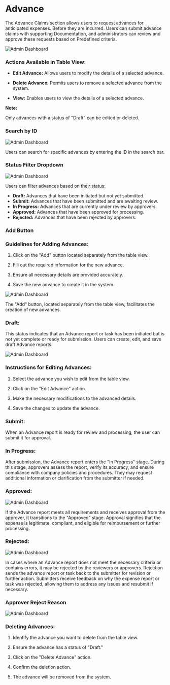 # Advance



The Advance Claims section allows users to request advances for anticipated expenses. 
Before they are incurred. Users can submit advance claims with supporting 
Documentation, and administrators can review and approve these requests based on 
Predefined criteria. 



![Admin Dashboard](../image/advance.png)






### Actions Available in Table View:



- **Edit Advance:** Allows users to modify the details of a selected advance.

- **Delete Advance:** Permits users to remove a selected advance from the system.

- **View:** Enables users to view the details of a selected advance.



**Note:**

Only advances with a status of "Draft" can be edited or deleted.


### Search by ID

![Admin Dashboard](../image/SearchFilter.png)

 
Users can search for specific advances by entering the ID in the search bar.

### Status Filter Dropdown

![Admin Dashboard](../image/AdvnceFilter.png)


Users can filter advances based on their status:

- **Draft:** Advances that have been initiated but not yet submitted.
- **Submit:** Advances that have been submitted and are awaiting review.
- **In Progress:** Advances that are currently under review by approvers.
- **Approved:** Advances that have been approved for processing.
- **Rejected:** Advances that have been rejected by approvers.


### Add Button

### Guidelines for Adding Advances:



1. Click on the "Add" button located separately from the table view.

2. Fill out the required information for the new advance.

3. Ensure all necessary details are provided accurately.

4. Save the new advance to create it in the system.

![Admin Dashboard](../image/adda.png)

The "Add" button, located separately from the table view, facilitates the creation of new advances.




### Draft:

This status indicates that an Advance report or task has been initiated but is not yet complete or ready for submission. Users can create, edit, and save draft Advance reports.

![Admin Dashboard](../image/EditAdvance.png)


### Instructions for Editing Advances:



1. Select the advance you wish to edit from the table view.

2. Click on the "Edit Advance" action.

3. Make the necessary modifications to the advanced details.

4. Save the changes to update the advance.




### Submit:

When an Advance report is ready for review and processing, the user can submit it for approval.

### In Progress:

After submission, the Advance report enters the "In Progress" stage. During this stage, approvers assess the report, verify its accuracy, and ensure compliance with company policies and procedures. They may request additional information or clarification from the submitter if needed.

### Approved:

![Admin Dashboard](../image/ApprovedAdvance.png)


If the Advance report meets all requirements and receives approval from the approver, it transitions to the "Approved" stage. Approval signifies that the expense is legitimate, compliant, and eligible for reimbursement or further processing.

### Rejected:

![Admin Dashboard](../image/AdvanceReject.png)


In cases where an Advance report does not meet the necessary criteria or contains errors, it may be rejected by the reviewers or approvers. Rejection sends the advance report or task back to the submitter for revision or further action. Submitters receive feedback on why the expense report or task was rejected, allowing them to address any issues and resubmit if necessary.

### Approver Reject Reason

![Admin Dashboard](../image/RejectAdvance.png)



### Deleting Advances:



1. Identify the advance you want to delete from the table view.

2. Ensure the advance has a status of "Draft."

3. Click on the "Delete Advance" action.

4. Confirm the deletion action.

5. The advance will be removed from the system.





